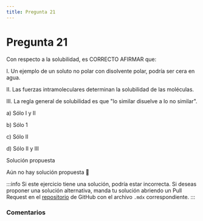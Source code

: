 ```yaml
---
title: Pregunta 21
---
```



# Pregunta 21

Con respecto a la solubilidad, es CORRECTO AFIRMAR que:

I. Un ejemplo de un soluto no polar con disolvente polar, podría ser cera en agua.

II. Las fuerzas intramoleculares determinan la solubilidad de las moléculas.

III. La regla general de solubilidad es que "lo similar disuelve a lo no similar".

a) Sólo I y II

b) Sólo 1

c) Sólo II

d) Sólo II y III

<MDXDetails>
<summary>Solución propuesta</summary>

Aún no hay solución propuesta 🥲

:::info
Si este ejercicio tiene una solución, podría estar incorrecta. Si deseas proponer una solución alternativa, manda tu solución abriendo
un Pull Request en el [repositorio](https://github.com/crow-rojas/apuntes-fundamentals/pulls) de GitHub con el archivo
`.mdx` correspondiente.
:::

</MDXDetails>

### Comentarios

<Disqus
  url="https://crow-rojas.github.io/apuntes-fundamentals/docs/science/chemistry/exercises/2019-2/p21"
  identifier="docs/science/chemistry/exercises/2019-2/p21"
  title="2019-2 Quimica - Pregunta 21"
/>
